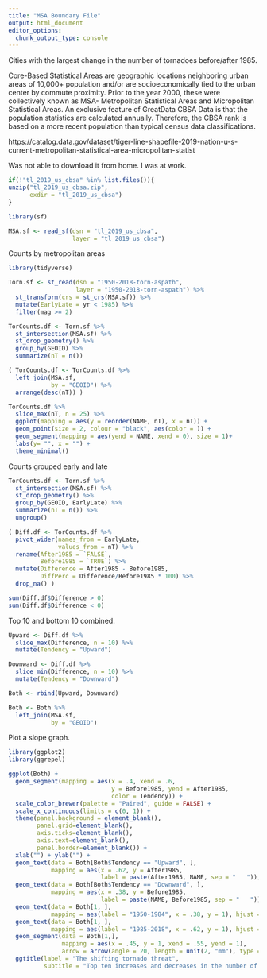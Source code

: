 ```yaml
---
title: "MSA Boundary File"
output: html_document
editor_options: 
  chunk_output_type: console
---
```


Cities with the largest change in the number of tornadoes before/after 1985.

Core-Based Statistical Areas are geographic locations neighboring urban areas of 10,000+ population and/or are socioeconomically tied to the urban center by commute proximity. Prior to the year 2000, these were collectively known as MSA- Metropolitan Statistical Areas and Micropolitan Statistical Areas. An exclusive feature of GreatData CBSA Data is that the population statistics are calculated annually. Therefore, the CBSA rank is based on a more recent population than typical census data classifications.

https://catalog.data.gov/dataset/tiger-line-shapefile-2019-nation-u-s-current-metropolitan-statistical-area-micropolitan-statist

Was not able to download it from home. I was at work.
```r
if(!"tl_2019_us_cbsa" %in% list.files()){
unzip("tl_2019_us_cbsa.zip",
      exdir = "tl_2019_us_cbsa")
}

library(sf)

MSA.sf <- read_sf(dsn = "tl_2019_us_cbsa", 
                  layer = "tl_2019_us_cbsa") 

```

Counts by metropolitan areas
```r
library(tidyverse)

Torn.sf <- st_read(dsn = "1950-2018-torn-aspath", 
                   layer = "1950-2018-torn-aspath") %>%
  st_transform(crs = st_crs(MSA.sf)) %>%
  mutate(EarlyLate = yr < 1985) %>%
  filter(mag >= 2)

TorCounts.df <- Torn.sf %>%
  st_intersection(MSA.sf) %>%
  st_drop_geometry() %>%
  group_by(GEOID) %>%
  summarize(nT = n())

( TorCounts.df <- TorCounts.df %>%
  left_join(MSA.sf,
            by = "GEOID") %>%
  arrange(desc(nT)) )

TorCounts.df %>%
  slice_max(nT, n = 25) %>%
  ggplot(mapping = aes(y = reorder(NAME, nT), x = nT)) +
  geom_point(size = 2, colour = "black", aes(color = )) + 
  geom_segment(mapping = aes(yend = NAME, xend = 0), size = 1)+
  labs(y= "", x = "") +
  theme_minimal()
```

Counts grouped early and late
```r
TorCounts.df <- Torn.sf %>%
  st_intersection(MSA.sf) %>%
  st_drop_geometry() %>%
  group_by(GEOID, EarlyLate) %>%
  summarize(nT = n()) %>%
  ungroup()

( Diff.df <- TorCounts.df %>%
  pivot_wider(names_from = EarlyLate, 
              values_from = nT) %>%
  rename(After1985 = `FALSE`,
         Before1985 = `TRUE`) %>%
  mutate(Difference = After1985 - Before1985,
         DiffPerc = Difference/Before1985 * 100) %>%
  drop_na() )

sum(Diff.df$Difference > 0)
sum(Diff.df$Difference < 0)
```

Top 10 and bottom 10 combined.
```r
Upward <- Diff.df %>%
  slice_max(Difference, n = 10) %>%
  mutate(Tendency = "Upward")

Downward <- Diff.df %>%
  slice_min(Difference, n = 10) %>%
  mutate(Tendency = "Downward")

Both <- rbind(Upward, Downward)

Both <- Both %>%
  left_join(MSA.sf,
            by = "GEOID") 
```

Plot a slope graph.
```r
library(ggplot2)
library(ggrepel)

ggplot(Both) +
  geom_segment(mapping = aes(x = .4, xend = .6, 
                             y = Before1985, yend = After1985, 
                             color = Tendency)) +
  scale_color_brewer(palette = "Paired", guide = FALSE) +
  scale_x_continuous(limits = c(0, 1)) +
  theme(panel.background = element_blank(),
        panel.grid=element_blank(),
        axis.ticks=element_blank(),
        axis.text=element_blank(),
        panel.border=element_blank()) +
  xlab("") + ylab("") +
  geom_text(data = Both[Both$Tendency == "Upward", ],
            mapping = aes(x = .62, y = After1985, 
                          label = paste(After1985, NAME, sep = "   ")), hjust = 0, size = 2.3) +
  geom_text(data = Both[Both$Tendency == "Downward", ], 
            mapping = aes(x = .38, y = Before1985, 
                          label = paste(NAME, Before1985, sep = "   ")), hjust = 1, size = 2.3) +
  geom_text(data = Both[1, ], 
            mapping = aes(label = "1950-1984", x = .38, y = 1), hjust = 1, size = 3) +
  geom_text(data = Both[1, ], 
            mapping = aes(label = "1985-2018", x = .62, y = 1), hjust = 0, size = 3) +
  geom_segment(data = Both[1,],
               mapping = aes(x = .45, y = 1, xend = .55, yend = 1),
               arrow = arrow(angle = 20, length = unit(2, "mm"), type = "closed")) +
  ggtitle(label = "The shifting tornado threat", 
          subtitle = "Top ten increases and decreases in the number of strong (EF2+) tornadoes\nwithin metropolitan areas before and after 1985")
```
